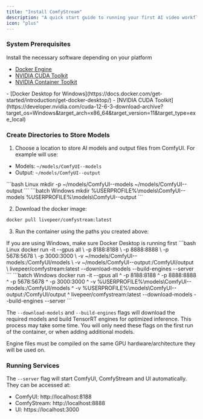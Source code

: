 ```yaml
---
title: "Install ComfyStream"
description: "A quick start guide to running your first AI video workflow with ComfyStream"
icon: "plus"
---
```


### System Prerequisites
Install the necessary software depending on your platform
<Expandable title="Linux">
- [Docker Engine](https://docs.docker.com/engine/install/ubuntu/#install-using-the-repository)
- [NVIDIA CUDA Toolkit](https://developer.nvidia.com/cuda-12-6-3-download-archive?target_os=Linux&target_arch=x86_64&Distribution=Ubuntu)
- [NVIDIA Container Toolkit](https://docs.nvidia.com/datacenter/cloud-native/container-toolkit/latest/install-guide.html)
</Expandable>
<Expandable title="Windows">
- [Docker Desktop for Windows](https://docs.docker.com/get-started/introduction/get-docker-desktop/)
- [NVIDIA CUDA Toolkit](https://developer.nvidia.com/cuda-12-6-3-download-archive?target_os=Windows&target_arch=x86_64&target_version=11&target_type=exe_local)
</Expandable>

### Create Directories to Store Models

1. Choose a location to store AI models and output files from ComfyUI. For example will use:
  - Models: `~/models/ComfyUI--models`
  - Output: `~/models/ComfyUI--output`

<CodeGroup>
```bash Linux
mkdir -p ~/models/ComfyUI--models ~/models/ComfyUI--output
```
```batch Windows
mkdir %USERPROFILE%\models\ComfyUI--models %USERPROFILE%\models\ComfyUI--output
```
</CodeGroup>

2. Download the docker image:
```bash
docker pull livepeer/comfystream:latest
```

3. Run the container using the paths you created above:
<Info>
If you are using Windows, make sure Docker Desktop is running first
</Info>
<CodeGroup>
```bash Linux
docker run -it --gpus all \
  -p 8188:8188 \
  -p 8888:8888 \
  -p 5678:5678 \
  -p 3000:3000 \
  -v ~/models/ComfyUI--models:/ComfyUI/models \
  -v ~/models/ComfyUI--output:/ComfyUI/output \
  livepeer/comfystream:latest --download-models --build-engines --server
```
```batch Windows
docker run -it --gpus all ^
-p 8188:8188 ^
-p 8888:8888 ^
-p 5678:5678 ^
-p 3000:3000 ^
-v %USERPROFILE%\models\ComfyUI--models:/ComfyUI/models ^
-v %USERPROFILE%\models\ComfyUI--output:/ComfyUI/output ^
livepeer/comfystream:latest --download-models --build-engines --server
```
</CodeGroup>

The `--download-models` and `--build-engines` flags will download the required models and build TensorRT engines for optimized inference. This process may take some time. You will only need these flags on the first run of the container, or when adding additional models.

<Note>
Engine files must be compiled on the same GPU hardware/architecture they will be used on.
</Note>

### Running Services

The `--server` flag will start ComfyUI, ComfyStream and UI automatically. They can be accessed at:
- ComfyUI: http://localhost:8188
- ComfyStream: http://localhost:8888
- UI: https://localhost:3000
